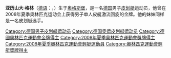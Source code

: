 {{MedalTableTop}}
{{MedalSport|男子[[激流回旋|激流]]}}
{{MedalGold|[[2008年夏季奧林匹克運動會|2008年北京]]|[[2008年夏季奧林匹克運動會皮划艇比賽|单人皮艇]]}}
{{MedalBottom}}

'''亚历山大·格林'''（[[德语|德语]]：'''{{lang|de|Alexander Grimm}}'''，{{bd|1986年|9月6日||}}）生于[[奥格斯堡|奥格斯堡]]，是一名[[德国|德国]]男子[[皮划艇|皮划艇]]运动员，他曾在2008年夏季奥林匹克运动会上获得男子单人皮艇激流回旋的金牌。他的妹妹同样是一名皮划艇选手。

{{奥林匹克运动会皮划艇激流回旋比赛男子单人皮艇冠军}}
{{Germany-bio-stub}}

{{DEFAULTSORT:Grimm, Alexander}}
[[Category:德国男子皮划艇运动员|Category:德国男子皮划艇运动员]]
[[Category:德国奥运皮划艇运动员|Category:德国奥运皮划艇运动员]]
[[Category:德國奧林匹克運動會金牌得主|Category:德國奧林匹克運動會金牌得主]]
[[Category:2008年夏季奧林匹克運動會獎牌得主|Category:2008年夏季奧林匹克運動會獎牌得主]]
[[Category:2008年夏季奧林匹克運動會輕艇運動員|Category:2008年夏季奧林匹克運動會輕艇運動員]]
[[Category:奧林匹克運動會輕艇獎牌得主|Category:奧林匹克運動會輕艇獎牌得主]]